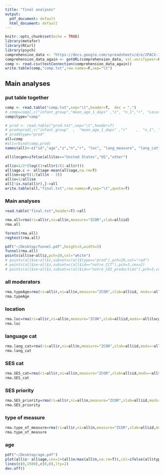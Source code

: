 ```yaml
---
title: "final analyses"
output:
  pdf_document: default
  html_document: default
---
```


```r
knitr::opts_chunk$set(echo = TRUE)
library(metafor)
library(RCurl)
library(psych)
comprehension_data <- "https://docs.google.com/spreadsheets/d/e/2PACX-1vSVSYZBmJtjmvsOMr8FYVeKmlpFB-enl9UXByKbP4tcmJkI-FJqOhuJMrUo1aD872WETuVi9lmw1T2X/pub?gid=1713157627&single=true&output=csv"
comprehension_data_again <- getURL(comprehension_data, ssl.verifypeer=FALSE)
comp <- read.csv(textConnection(comprehension_data_again))
write.table(comp,"comp.txt",row.names=F,sep="\t")


```

## Main analyses

### put table together
```r
comp <- read.table("comp.txt",sep="\t",header=T,  dec = ",")
# comp=comp[,c("infant_group","mean_age_1_days" ,"z", "n_1","r", "Location", "lang_measure", "language_cat", "SES_measure","SES_cat", "SES_as_primary", "type_of_measure" )]
comp$type="comp"

# prod <- read.table("prod.txt",sep="\t",header=T)
# prod=prod[,c("infant_group"  ,  "mean_age_1_days" ,"r"    ,  "n_1", "Location")]
# prod$type="prod"
all=comp
#all=rbind(comp,prod)
names(all)<-c("id","age","z","n","r", "loc", "lang_measure", "lang_cat", "SES_measure", "SES_cat", "SES_priority", "type_of_measure","type")

all$locgen=ifelse(all$loc=="United States","US","other")

all$z=1/2*(log((1+all$r)/(1-all$r)))
all$age.c <- all$age-mean(all$age,na.rm=T)
all$se=sqrt(1/(all$n - 3))
all$v=1/all$se
all[!is.na(all$r),]->all
write.table(all,"final.txt",row.names=F,sep="\t",quote=T)
```
### Main analyses


```r
read.table("final.txt",header=T)->all

rma.all=rma(ri=all$r,ni=all$n,measure="ZCOR",slab=all$id) 
rma.all

forest(rma.all)
regtest(rma.all)

pdf("~/Desktop/funnel.pdf",height=5,width=5)
funnel(rma.all)
points(all$se~all$z,pch=20,col="white")
# points(all$se~all$z,subset=c(all$type=="prod"),pch=20,col="red")
# points(all$se~all$z,subset=c(all$id=="notre_CCT"),pch=3,cex=2)
# points(all$se~all$z,subset=c(all$id=="notre_CDI_production"),pch=3,cex=2)

```
### all moderators
```r
rma.typeAge=rma(ri=all$r,ni=all$n,measure="ZCOR",slab=all$id, mods=~all$age.c) 
rma.typeAge
```
<!-- ### comp vs prod -->
<!-- ```{r comp-prod} -->
<!-- rma.type=rma(ri=all$r,ni=all$n,measure="ZCOR",slab=all$id, mods=~all$type)  -->
<!-- rma.type -->
<!-- ``` -->
<!-- ### comprehension -->
<!-- ```{r comp} -->
<!-- rma.comp=rma(ri=all$r,ni=all$n,measure="ZCOR",slab=all$id,subset=c(all$type=="comp"))  -->
<!-- rma.comp -->
<!-- ``` -->
<!-- ### production -->
<!-- ```{r prod} -->
<!-- rma.prod=rma(ri=all$r,ni=all$n,measure="ZCOR",slab=all$id,subset=c(all$type=="prod"))  -->
<!-- rma.prod -->
<!-- ``` -->

### location
```r
rma.loc=rma(ri=all$r,ni=all$n,measure="ZCOR",slab=all$id,mods=~all$locgen) 
rma.loc
```
### language cat
```r
rma.lang_cat=rma(ri=all$r,ni=all$n,measure="ZCOR",slab=all$id,mods=~all$lang_cat) 
rma.lang_cat
```
### SES cat
```r
rma.SES_cat=rma(ri=all$r,ni=all$n,measure="ZCOR",slab=all$id,mods=~all$SES_cat) 
rma.SES_cat
```
### SES priority
```r
rma.SES_priority=rma(ri=all$r,ni=all$n,measure="ZCOR",slab=all$id,mods=~all$SES_priority) 
rma.SES_priority
```
### type of measure 
```r
rma.type_of_measure=rma(ri=all$r,ni=all$n,measure="ZCOR",slab=all$id,mods=~all$type_of_measure) 
rma.type_of_measure
```
### age
```r
pdf("~/Desktop/age.pdf")
plot(all$z~ all$age,cex=1+(all$n/max(all$n,na.rm=T)),col=ifelse(all$type=="comp","red","black"),xlab="Age (jours)",ylab="z",pch=20)
lines(c(0,1500),c(0,0),lty=2)
dev.off()


```

